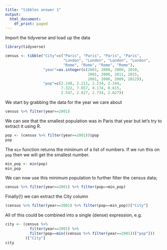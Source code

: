 ```yaml
---
title: "tibbles answer 1"
output:
  html_document:
    df_print: paged
---
```


Import the tidyverse and load up the data

```r
library(tidyverse)

census <- tibble("City"=c("Paris", "Paris", "Paris", "Paris",
                          "London", "London", "London", "London",
                          "Rome", "Rome", "Rome", "Rome"),
                 "year"=as.integer(c(2001, 2008, 2009, 2010,
                                     2001, 2006, 2011, 2015,
                                     2001, 2006, 2009, 2012)),
                 "pop"=c(2.148, 2.211, 2.234, 2.244,
                         7.322, 7.657, 8.174, 8.615,
                         2.547, 2.627, 2.734, 2.627))
```

We start by grabbing the data for the year we care about

```r
census %>% filter(year==2001)
```

We can see that the smallest population was in Paris that year but 
let's try to extract it using R.

```r
pop <- (census %>% filter(year==2001))$pop
pop
```

The `min` function returns the minimum of a list of numbers. If we run
this on `pop` then we will get the smallest number.

```r
min_pop <- min(pop)
min_pop
```
We can now use this minimum population to further filter the census data;

```r
census %>% filter(year==2001) %>% filter(pop==min_pop)
```

Finally(!) we can extract the City column

```r
(census %>% filter(year==2001) %>% filter(pop==min_pop))["City"]
```
 
All of this could be combined into a single (dense) expression, e.g.

```r
city <- (census %>%
           filter(year==2001) %>%
           filter(pop==min((census %>% filter(year==2001))["pop"]))
         )["City"]
city
```

 
 